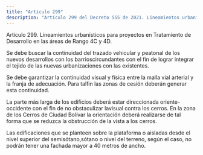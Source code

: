 ```yaml
---
title: "Artículo 299"
description: "Artículo 299 del Decreto 555 de 2021. Lineamientos urbanísticos para proyectos en Tratamiento de Desarrollo en las áreas de Rango 4C y 4D."
---
```


Artículo 299. Lineamientos urbanísticos para proyectos en Tratamiento de Desarrollo en las áreas de Rango 4C y 4D.
 
Se debe buscar la continuidad del trazado vehicular y peatonal de los nuevos desarrollos con los barrioscircundantes con el fin de lograr integrar el tejido de las nuevas urbanizaciones con las existentes.
 
Se debe garantizar la continuidad visual y física entre la malla vial arterial y la franja de adecuación. Para talfin las zonas de cesión deberán generar esta continuidad.
 
La parte más larga de los edificios deberá estar direccionada oriente-occidente con el fin de no obstaculizar lavisual contra los cerros. En la zona de los Cerros de Ciudad Bolívar la orientación deberá realizarse de tal forma que se reduzca la obstrucción de la vista a los cerros.
 
Las edificaciones que se planteen sobre la plataforma o aisladas desde el nivel superior del semisótano,sótano o nivel del terreno, según el caso, no podrán tener una fachada mayor a 40 metros de ancho.